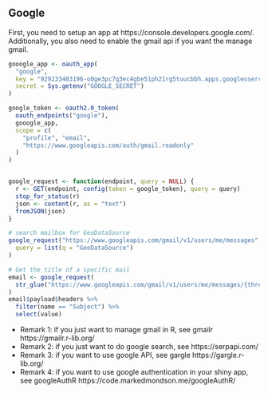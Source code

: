 ## Google

First, you need to setup an app at https://console.developers.google.com/.
Additionally, you also need to enable the gmail api if you want the manage gmail.


```r
gooogle_app <- oauth_app(
  "google",
  key = "929233483196-o0ge3pc7q3ec4gbe51ph21rg5tuucbbh.apps.googleusercontent.com",
  secret = Sys.getenv("GOOGLE_SECRET")
)

google_token <- oauth2.0_token(
  oauth_endpoints("google"),
  gooogle_app,
  scope = c(
    "profile", "email",
    "https://www.googleapis.com/auth/gmail.readonly"
  )
)


google_request <- function(endpoint, query = NULL) {
  r <- GET(endpoint, config(token = google_token), query = query)
  stop_for_status(r)
  json <- content(r, as = "text")
  fromJSON(json)
}

# search mailbox for GeoDataSource
google_request("https://www.googleapis.com/gmail/v1/users/me/messages",
  query = list(q = "GeoDataSource")
)

# Get the title of a specific mail
email <- google_request(
  str_glue("https://www.googleapis.com/gmail/v1/users/me/messages/{thread}", thread = "17060c703052bd61")
)
email$payload$headers %>%
  filter(name == "Subject") %>%
  select(value)
```

- Remark 1: if you just want to manage gmail in R, see gmailr https://gmailr.r-lib.org/
- Remark 2: if you just want to do google search, see https://serpapi.com/
- Remark 3: if you want to use google API, see gargle https://gargle.r-lib.org/
- Remark 4: if you want to use google authentication in your shiny app, see googleAuthR https://code.markedmondson.me/googleAuthR/
